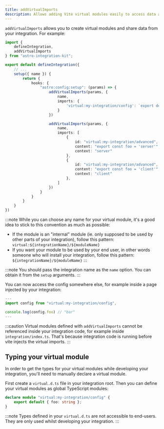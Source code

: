```yaml
---
title: addVirtualImports
description: Allows adding Vite virtual modules easily to access data across your integration.
---
```


`addVirtualImports` allows you to create virtual modules and share data from your integration. For example:

```ts title="my-integration/index.ts" {3,12-17,19-33} "name"
import {
    defineIntegration,
    addVirtualImports
} from "astro-integration-kit";

export default defineIntegration({
    // ...
    setup({ name }) {
        return {
            hooks: {
                "astro:config:setup": (params) => {
                    addVirtualImports(params, {
                        name,
                        imports: {
                            'virtual:my-integration/config': `export default ${JSON.stringify({ foo: "bar" })}`,
                        }
                    })

                    addVirtualImports(params, {
                        name,
                        imports: [
                            {
                                id: "virtual:my-integration/advanced",
                                content: "export const foo = 'server'",
                                context: "server"
                            },
                            {
                                id: "virtual:my-integration/advanced",
                                content: "export const foo = 'client'",
                                context: "client"
                            },
                        ]
                    })
                }
            }
        }
    }
})
```

:::note
While you can choose any name for your virtual module, it's a good idea to stick to this convention as much as possible:

- If the module is an "internal" module (ie. only supposed to be used by other parts of your integration), follow this pattern: `virtual:${integrationName}/${moduleName}`
- If you want your module to be used by your end user, in other words someone who will install your integration, follow this pattern: `${integrationName}/${moduleName}`
::: 

:::note
You should pass the integration name as the `name` option. You can obtain it from the `setup` arguments.
:::

You can now access the config somewhere else, for example inside a page injected by your integration:

```ts title="my-integration/src/pages/index.astro"
---
import config from "virtual:my-integration/config",

console.log(config.foo) // "bar"
---
```

:::caution
Virtual modules defined with `addVirtualImports` cannot be referenced inside your integration code, for example inside `integration/index.ts`. That's because integration code is running before vite injects the virtual imports.
:::

## Typing your virtual module

In order to get the types for your virtual modules while developing your integration, you'll need to manually declare a virtual module.

First create a `virtual.d.ts` file in your integration root. Then you can define your virtual modules as global TypeScript modules:

```ts title="my-integration/virtual.d.ts"
declare module "virtual:my-integration/config" {
    export default { foo: string };
}
```

:::note
Types defined in your `virtual.d.ts` are not accessible to end-users. They are only used whilst developing your integration.
:::
